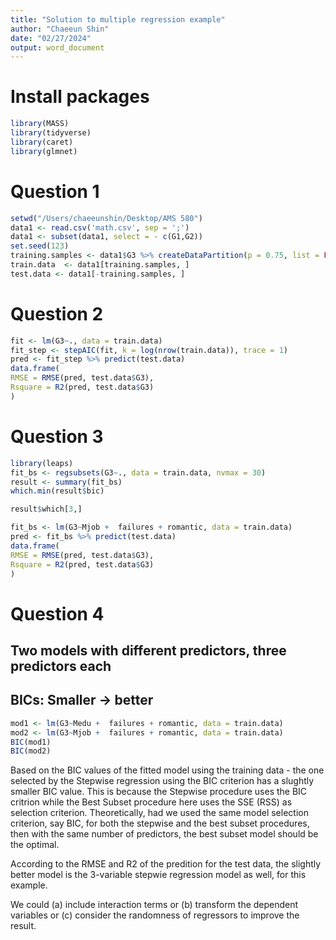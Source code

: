 ```yaml
---
title: "Solution to multiple regression example"
author: "Chaeeun Shin"
date: "02/27/2024"
output: word_document
---
```


# Install packages 

```r
library(MASS)
library(tidyverse)
library(caret)
library(glmnet)
```
# Question 1
```r
setwd("/Users/chaeeunshin/Desktop/AMS 580")
data1 <- read.csv('math.csv', sep = ';')
data1 <- subset(data1, select = - c(G1,G2))
set.seed(123)
training.samples <- data1$G3 %>% createDataPartition(p = 0.75, list = FALSE)
train.data  <- data1[training.samples, ]
test.data <- data1[-training.samples, ]
```

# Question 2
```r
fit <- lm(G3~., data = train.data)
fit_step <- stepAIC(fit, k = log(nrow(train.data)), trace = 1)
pred <- fit_step %>% predict(test.data)
data.frame(
RMSE = RMSE(pred, test.data$G3),
Rsquare = R2(pred, test.data$G3)
)
```

# Question 3
```r
library(leaps)
fit_bs <- regsubsets(G3~., data = train.data, nvmax = 30)
result <- summary(fit_bs)
which.min(result$bic)
```
```r
result$which[3,]
```

```r
fit_bs <- lm(G3~Mjob +  failures + romantic, data = train.data)
pred <- fit_bs %>% predict(test.data)
data.frame(
RMSE = RMSE(pred, test.data$G3),
Rsquare = R2(pred, test.data$G3)
)
```

# Question 4

## Two models with different predictors, three predictors each
## BICs: Smaller -> better
```r
mod1 <- lm(G3~Medu +  failures + romantic, data = train.data)
mod2 <- lm(G3~Mjob +  failures + romantic, data = train.data)
BIC(mod1)
BIC(mod2) 
```
Based on the BIC values of the fitted model using the training data - the one selected by the Stepwise regression using the BIC criterion has a slughtly smaller BIC value. This is because the Stepwise procedure uses the BIC critrion while the Best Subset procedure here uses the SSE (RSS) as selection criterion. Theoretically, had we used the same model selection criterion, say BIC, for both the stepwise and the best subset procedures, then with the same number of predictors, the best subset model should be the optimal. 

According to the RMSE and R2 of the predition for the test data, the slightly better model is the 3-variable stepwie regression model as well, for this example. 

We could (a) include interaction terms or (b) transform the dependent variables or (c) consider the randomness of regressors to improve the result.